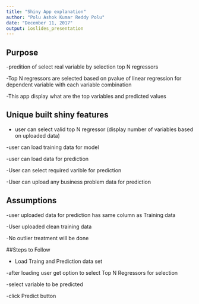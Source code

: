 ```yaml
---
title: "Shiny App explanation"
author: "Polu Ashok Kumar Reddy Polu"
date: "December 11, 2017"
output: ioslides_presentation
---
```


## Purpose

-predition of select real variable by selection top N regressors

-Top N regressors are selected based on pvalue of linear regression for dependent variable with each variable combination


-This app display what are the top variables and predicted values

## Unique built shiny features

- user can select valid top N regressor (display number of variables based on uploaded data) 

-user can load training data for model

-user can load data for prediction

-User can select required varible for prediction

-User can upload any business problem data for prediction 




## Assumptions

-user uploaded data for prediction has same column as Training data

-User uploaded clean training data

-No outlier treatment will be done


##Steps to Follow

- Load Traing and Prediction data set

-after loading user get option to select Top N Regressors for selection

-select variable to be predicted

-click Predict button


